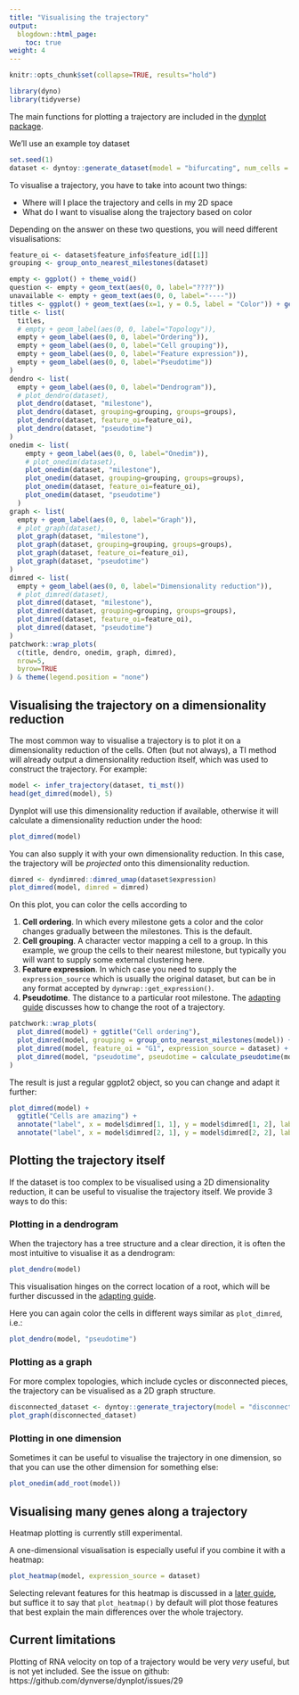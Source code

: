 ```yaml
---
title: "Visualising the trajectory"
output:
  blogdown::html_page:
    toc: true
weight: 4
---
```


```r
knitr::opts_chunk$set(collapse=TRUE, results="hold")
```

```r
library(dyno)
library(tidyverse)
```

The main functions for plotting a trajectory are included in the [dynplot package](/reference/dynplot).

We'll use an example toy dataset
```r
set.seed(1)
dataset <- dyntoy::generate_dataset(model = "bifurcating", num_cells = 200)
```

To visualise a trajectory, you have to take into acount two things:

* Where will I place the trajectory and cells in my 2D space
* What do I want to visualise along the trajectory based on color

Depending on the answer on these two questions, you will need different visualisations:

```r
feature_oi <- dataset$feature_info$feature_id[[1]]
grouping <- group_onto_nearest_milestones(dataset)

empty <- ggplot() + theme_void()
question <- empty + geom_text(aes(0, 0, label="????"))
unavailable <- empty + geom_text(aes(0, 0, label="----"))
titles <- ggplot() + geom_text(aes(x=1, y = 0.5, label = "Color")) + geom_text(aes(x=0.5, y = 0, label = "Position")) + geom_segment(aes(x=0.2, y=0.8, xend=1, yend=0), color = "#666666") + theme_void() + scale_x_continuous(limits = c(0, 1)) + scale_y_continuous(limits = c(0, 1))
title <- list(
  titles, 
  # empty + geom_label(aes(0, 0, label="Topology")),
  empty + geom_label(aes(0, 0, label="Ordering")),
  empty + geom_label(aes(0, 0, label="Cell grouping")),
  empty + geom_label(aes(0, 0, label="Feature expression")), 
  empty + geom_label(aes(0, 0, label="Pseudotime"))
)
dendro <- list(
  empty + geom_label(aes(0, 0, label="Dendrogram")),
  # plot_dendro(dataset),
  plot_dendro(dataset, "milestone"),
  plot_dendro(dataset, grouping=grouping, groups=groups),
  plot_dendro(dataset, feature_oi=feature_oi),
  plot_dendro(dataset, "pseudotime")
)
onedim <- list(
    empty + geom_label(aes(0, 0, label="Onedim")),
    # plot_onedim(dataset),
    plot_onedim(dataset, "milestone"),
    plot_onedim(dataset, grouping=grouping, groups=groups),
    plot_onedim(dataset, feature_oi=feature_oi),
    plot_onedim(dataset, "pseudotime")
  )
graph <- list(
  empty + geom_label(aes(0, 0, label="Graph")),
  # plot_graph(dataset),
  plot_graph(dataset, "milestone"),
  plot_graph(dataset, grouping=grouping, groups=groups),
  plot_graph(dataset, feature_oi=feature_oi),
  plot_graph(dataset, "pseudotime")
)
dimred <- list(
  empty + geom_label(aes(0, 0, label="Dimensionality reduction")),
  # plot_dimred(dataset),
  plot_dimred(dataset, "milestone"),
  plot_dimred(dataset, grouping=grouping, groups=groups),
  plot_dimred(dataset, feature_oi=feature_oi),
  plot_dimred(dataset, "pseudotime")
)
patchwork::wrap_plots(
  c(title, dendro, onedim, graph, dimred),
  nrow=5,
  byrow=TRUE
) & theme(legend.position = "none")
```

## Visualising the trajectory on a dimensionality reduction

The most common way to visualise a trajectory is to plot it on a dimensionality reduction of the cells. Often (but not always), a TI method will already output a dimensionality reduction itself, which was used to construct the trajectory. For example:

```r
model <- infer_trajectory(dataset, ti_mst())
head(get_dimred(model), 5)
```
Dynplot will use this dimensionality reduction if available, otherwise it will calculate a dimensionality reduction under the hood:

```r
plot_dimred(model)
```

You can also supply it with your own dimensionality reduction. In this case, the trajectory will be _projected_ onto this dimensionality reduction.
```r
dimred <- dyndimred::dimred_umap(dataset$expression)
plot_dimred(model, dimred = dimred)
```

On this plot, you can color the cells according to 

1. **Cell ordering**. In which every milestone gets a color and the color changes gradually between the milestones. This is the default.
2. **Cell grouping**. A character vector mapping a cell to a group. In this example, we group the cells to their nearest milestone, but typically you will want to supply some external clustering here.
3. **Feature expression**. In which case you need to supply the `expression_source` which is usually the original dataset, but can be in any format accepted by `dynwrap::get_expression()`.
4. **Pseudotime**. The distance to a particular root milestone. The [adapting guide](../5-adapting) discusses how to change the root of a trajectory.

```r
patchwork::wrap_plots(
  plot_dimred(model) + ggtitle("Cell ordering"),
  plot_dimred(model, grouping = group_onto_nearest_milestones(model)) + ggtitle("Cell grouping"),
  plot_dimred(model, feature_oi = "G1", expression_source = dataset) + ggtitle("Feature expression"),
  plot_dimred(model, "pseudotime", pseudotime = calculate_pseudotime(model)) + ggtitle("Pseudotime")
)
```

<div class="notices tip">

The result is just a regular ggplot2 object, so you can change and adapt it further:

```r
plot_dimred(model) + 
  ggtitle("Cells are amazing") + 
  annotate("label", x = model$dimred[1, 1], y = model$dimred[1, 2], label = "Amazing cells") +
  annotate("label", x = model$dimred[2, 1], y = model$dimred[2, 2], label = "Also amazing cells")
```


</div>

## Plotting the trajectory itself

If the dataset is too complex to be visualised using a 2D dimensionality reduction, it can be useful to visualise the trajectory itself. We provide 3 ways to do this:

### Plotting in a dendrogram

When the trajectory has a tree structure and a clear direction, it is often the most intuitive to visualise it as a dendrogram:

```r
plot_dendro(model)
```

This visualisation hinges on the correct location of a root, which will be further discussed in the [adapting guide](../5-adapting).

Here you can again color the cells in different ways similar as `plot_dimred`, i.e.:

```r
plot_dendro(model, "pseudotime")
```

### Plotting as a graph

For more complex topologies, which include cycles or disconnected pieces, the trajectory can be visualised as a 2D graph structure.

```r
disconnected_dataset <- dyntoy::generate_trajectory(model = "disconnected", num_cells = 300)
plot_graph(disconnected_dataset)
```

### Plotting in one dimension

Sometimes it can be useful to visualise the trajectory in one dimension, so that you can use the other dimension for something else:

```r
plot_onedim(add_root(model))
```


## Visualising many genes along a trajectory

<div class="notices warning">
Heatmap plotting is currently still experimental.
</div>

A one-dimensional visualisation is especially useful if you combine it with a heatmap:

```r
plot_heatmap(model, expression_source = dataset)
```

Selecting relevant features for this heatmap is discussed in a [later guide](../6-tde), but suffice it to say that `plot_heatmap()` by default will plot those features that best explain the main differences over the whole trajectory.

## Current limitations

Plotting of RNA velocity on top of a trajectory would be very _very_ useful, but is not yet included.
See the issue on github: https://github.com/dynverse/dynplot/issues/29
